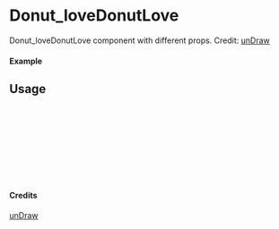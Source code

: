 
<Meta of={Donut_loveDonutLove} title="unDraw/Donut_loveDonutLove" />

# Donut_loveDonutLove

Donut_loveDonutLove component with different props.
Credit: [unDraw](https://undraw.co/illustrations)

#### Example

<Canvas of={Donut_loveDonutLove.Primary} />

## Usage

```ts
import { Donut_loveDonutLove } from "yadl-ui";

const Example = () => {
  return (
      <Donut_loveDonutLove />
  );
};

export default Example;
```

#### Credits
[unDraw](https://undraw.co/illustrations)
